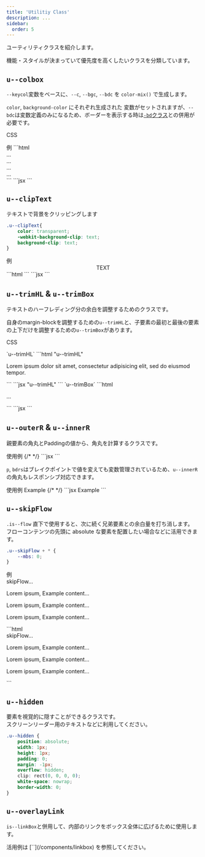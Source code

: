 ```yaml
---
title: 'Utilitiy Class'
description: ...
sidebar:
  order: 5
---
```



ユーティリティクラスを紹介します。

機能・スタイルが決まっていて優先度を高くしたいクラスを分類しています。



## `u--colbox`

`--keycol`変数をベースに、`--c`, `--bgc`, `--bdc` を `color-mix()` で生成します。

`color`, `background-color` にそれぞれ生成された 変数がセットされますが、`--bdc`は変数定義のみになるため、ボーダーを表示する時は[`-bd`クラス](/css/border)との併用が必要です。

<PreviewTitle>CSS</PreviewTitle>
<EmbedCode dirPath='packages/lism-css' srcPath='src/scss/utility/_colbox.scss' />


<Preview>
	<PreviewTitle>例</PreviewTitle>
	<PreviewArea resize p='30'>
		<Lism className='u--colbox' keycol='blue' p='30'><Dummy length='codes' /></Lism>
		<Lism className='u--colbox' keycol='red' bd p='30'><Dummy length='codes' /></Lism>
		<Lism className='u--colbox' keycol='purple' bd bdc='keycol:base:25%' p='30'><Dummy length='codes' /></Lism>
		<Lism className='u--colbox' keycol='#688f04' bd='is' bdw='4px' p='30'><Dummy length='codes' /></Lism>
	</PreviewArea>
	<PreviewCode slot="tab" label="HTML">
		```html
		<div class='u--colbox -p:30' style='--keycol:var(--blue)'>...</div>
		<div class='u--colbox -bd -p:30' style='--keycol:var(--red)'>...</div>
		<div class="u--colbox -bd -bdc:mix -p:30" style="--keycol:var(--purple);--bdc1:var(--keycol);--bdc2:var(--c--base);--bdc-pct:25%">...</div>
		<div class='u--colbox -bd:is -p:30' style='--keycol:#688f04;--bdw:4px;'>...</div>
		```
	</PreviewCode>
	<PreviewCode slot="tab" label='JSX'>
		```jsx
		<Lism className='u--colbox' keycol='blue' p='30'><Dummy length='codes' /></Lism>
		<Lism className='u--colbox' keycol='red' bd p='30'><Dummy length='codes' /></Lism>
		<Lism className='u--colbox' keycol='purple' bd bdc='keycol:base:25%' p='30'><Dummy length='codes' /></Lism>
		<Lism className='u--colbox' keycol='#688f04' bd='is' bdw='4px' p='30'><Dummy length='codes' /></Lism>
		```
	</PreviewCode>
</Preview>


## `u--clipText`

テキストで背景をクリッピングします

```css
.u--clipText{
	color: transparent;
	-webkit-background-clip: text;
	background-clip: text;
}
```

<Preview>
	<PreviewTitle>例</PreviewTitle>
	<PreviewArea resize p='30'>
		<Center className='u--clipText' bgi='linear-gradient(to right, blue, red)' p='30'>
			<Lism fz='5em' fw='bold' lts='xl'>TEXT</Lism>
		</Center>
	</PreviewArea>
	<PreviewCode slot="tab" label="HTML">
		```html
		```
	</PreviewCode>
	<PreviewCode slot="tab" label='JSX'>
		```jsx
		```
	</PreviewCode>
</Preview>

## `u--trimHL` & `u--trimBox`

テキストのハーフレディング分の余白を調整するためのクラスです。

自身のmargin-blockを調整するための`u--trimHL`と、子要素の最初と最後の要素の上下だけを調整するための`u--trimBox`があります。

<PreviewTitle>CSS</PreviewTitle>
<EmbedCode dirPath='packages/lism-css' srcPath='src/scss/utility/_trimHL.scss' />

<Preview>
	<PreviewTitle>`u--trimHL`</PreviewTitle>
	<PreviewArea resize p='30'>
		<Box bd bds='dashed'>
			<Dummy className='u--trimHL' length='s'/>
		</Box>
	</PreviewArea>
	<PreviewCode slot="tab" label="HTML">
		```html "u--trimHL"
		<div class="l--box -bd" style="--bds:dashed">
			<p class="u--trimHL">Lorem ipsum dolor sit amet, consectetur adipisicing elit, sed do eiusmod tempor.</p>
		</div>
		```
	</PreviewCode>
	<PreviewCode slot="tab" label='JSX'>
		```jsx "u--trimHL"
		<Box bd bds='dashed'>
			<Dummy className='u--trimHL' length='s'/>
		</Box>
		```
	</PreviewCode>
</Preview>

<Preview>
	<PreviewTitle>`u--trimBox`</PreviewTitle>
	<PreviewArea resize p='30'>
		<Lism className='u--trimBox' isFlow='s' bd p='30'>
			<Dummy length='s' />
			<Dummy />
		</Lism>
		<Stack className='u--trimBox' g='10' bd p='30'>
			<Media ar='ogp' src='/img/img-1.jpg'/>
			<Box mbs='var(--herfLeading)'>
				<Dummy tag='ul'/>
			</Box>
			<Dummy length='s' />
		</Stack>
	</PreviewArea>
	<PreviewCode slot="tab" label="HTML">
		```html
		<div class="u--trimBox -bd -p:30">
			<p>...</p>
		</div>
		```
	</PreviewCode>
	<PreviewCode slot="tab" label='JSX'>
		```jsx
		<Lism className='u--trimBox' bd p='30'>
			<Dummy />
		</Lism>
		```
	</PreviewCode>
</Preview>


## `u--outerR` & `u--innerR`

親要素の角丸とPaddingの値から、角丸を計算するクラスです。

<Preview>
	<PreviewTitle>使用例</PreviewTitle>
	<PreviewArea p='40'>
	<Lism class='u--outerR' p='20' bd bxsh='2' bdrs='5'>
		<Frame class='u--innerR' pos='r' ov='h'>
			<Media ar='ogp' src='/img/img-4.jpg'/>
			<Layer blur='10px' b='0' t='unset' bgc='white:50%'>
				<Dummy p='30' />
			</Layer>
		</Frame>
	</Lism>
	</PreviewArea>
	{/* <PreviewCode label="HTML" slot="tab">
	</PreviewCode> */}
	<PreviewCode label="JSX" slot="tab">
```jsx
<Lism class='u--outerR' p='20' bd bxsh='2' bdrs='5'>
	<Frame class='u--innerR' pos='r' ov='h'>
		<Media ar='ogp' src='/img/img-4.jpg'/>
		<Layer blur='10px' b='0' t='unset' bgc='white:50%'>
			<Dummy p='30' />
		</Layer>
	</Frame>
</Lism>
```
	</PreviewCode>
</Preview>

<Spacer h='1rem' />

`p`, `bdrs`はブレイクポイントで値を変えても変数管理されているため、`u--innerR`の角丸もレスポンシブ対応できます。

<Preview>
	<PreviewTitle>使用例</PreviewTitle>
	<PreviewArea p='30' resize>
	<Lism p={[10, 20, 30]} bd bdw='2px' bdrs={['4',null,'5']} class='u--outerR'>
		<Lism bd p='20' class='u--innerR'>
			Example
		</Lism>
	</Lism>
	</PreviewArea>
	{/* <PreviewCode label="HTML" slot="tab">
	</PreviewCode> */}
	<PreviewCode label="JSX" slot="tab">
```jsx
<Lism p={[10, 20, 30]} bd bdw='2px' bdrs={['4',null,'5']} class='u--outerR'>
	<Lism bd p='20' class='u--innerR'>
		Example
	</Lism>
</Lism>
```
	</PreviewCode>
</Preview>


## `u--skipFlow`

`.is--flow` 直下で使用すると、次に続く兄弟要素との余白量を打ち消します。  
フローコンテンツの先頭に absolute な要素を配置したい場合などに活用できます。

```css
.u--skipFlow + * {
	--mbs: 0;
}
```

<Preview>
	<PreviewTitle>例</PreviewTitle>
	<PreviewArea p='30'>
		<div class="is--flow -p:10">
			<div class='u--skipFlow'>skipFlow...</div>
			<p>Lorem ipsum, Example content...</p>
			<p>Lorem ipsum, Example content...</p>
			<p>Lorem ipsum, Example content...</p>
		</div>
	</PreviewArea>
	<PreviewCode slot='tab' label='HTML'>
	```html
	<div class="is--flow -p:10">
		<div class='u--skipFlow'>skipFlow...</div>
		<p>Lorem ipsum, Example content...</p>
		<p>Lorem ipsum, Example content...</p>
		<p>Lorem ipsum, Example content...</p>
	</div>
	```
	</PreviewCode>
</Preview>


## `u--hidden`

要素を視覚的に隠すことができるクラスです。  
スクリーンリーダー用のテキストなどに利用してください。

```css
.u--hidden {
	position: absolute;
	width: 1px;
	height: 1px;
	padding: 0;
	margin: -1px;
	overflow: hidden;
	clip: rect(0, 0, 0, 0);
	white-space: nowrap;
	border-width: 0;
}
```


## `u--overlayLink`

`is--linkBox`と併用して、内部のリンクをボックス全体に広げるために使用します。

<Reference>
活用例は [`<LinkBox>`](/components/linkbox) を参照してください。
</Reference>

